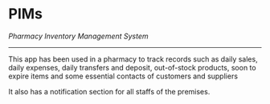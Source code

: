 
# PIMs

_Pharmacy Inventory Management System_

---

This app has been used in a pharmacy to track records such as daily sales,
daily expenses, daily transfers and deposit, out-of-stock products, soon to expire items
and some essential contacts of customers and suppliers

It also has a notification section for all staffs of the premises.

